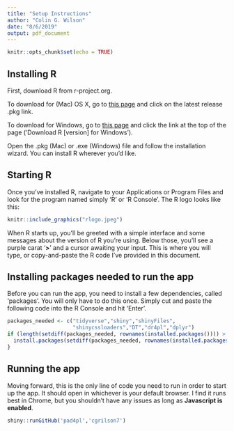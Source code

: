 ```yaml
---
title: "Setup Instructions"
author: "Colin G. Wilson"
date: "8/6/2019"
output: pdf_document
---
```


```r
knitr::opts_chunk$set(echo = TRUE)
```

## Installing R
First, download R from r-project.org. 

To download for (Mac) OS X, go to [this page](http://mirrors.nics.utk.edu/cran/bin/macosx/) and click on the latest release .pkg link.

To download for Windows, go to [this page](http://mirrors.nics.utk.edu/cran/) and click the link at the top of the page ('Download R [version] for Windows').

Open the .pkg (Mac) or .exe (Windows) file and follow the installation wizard. You can install R wherever you'd like.

## Starting R

Once you've installed R, navigate to your Applications or Program Files and look for the program named simply 'R' or 'R Console'. The R logo looks like this:

```r
knitr::include_graphics("rlogo.jpeg")
```

When R starts up, you'll be greeted with a simple interface and some messages about the version of R you're using. Below those, you'll see a purple carat '**>**' and a cursor awaiting your input. This is where you will type, or copy-and-paste the R code I've provided in this document.

## Installing packages needed to run the app

Before you can run the app, you need to install a few dependencies, called 'packages'. You will only have to do this once. Simply cut and paste the following code into the R Console and hit 'Enter'.

```r
packages_needed <- c("tidyverse","shiny","shinyFiles",
                     "shinycssloaders","DT","dr4pl","dplyr")
if (length(setdiff(packages_needed, rownames(installed.packages()))) > 0) {
  install.packages(setdiff(packages_needed, rownames(installed.packages())))  
}
```

## Running the app

Moving forward, this is the only line of code you need to run in order to start up the app. It should open in whichever is your default browser. I find it runs best in Chrome, but you shouldn't have any issues as long as **Javascript is enabled**.

```r
shiny::runGitHub('pad4pl','cgrilson7')
```
